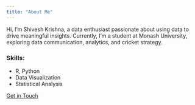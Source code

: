 ```yaml
---
title: "About Me"
---
```


Hi, I’m Shivesh Krishna, a data enthusiast passionate about using data to drive meaningful insights. Currently, I’m a student at Monash University, exploring data communication, analytics, and cricket strategy.

### Skills:
- R, Python
- Data Visualization
- Statistical Analysis

[Get in Touch](contact.qmd)
